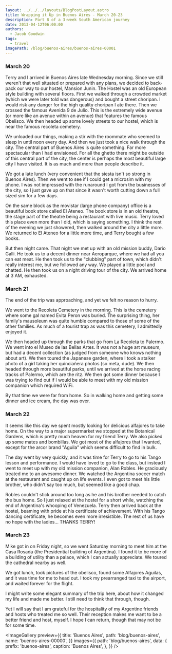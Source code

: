 ```yaml
---
layout: ../../../layouts/BlogPostLayout.astro
title: Wrapping it Up in Buenos Aires - March 20-23
description: Part 8 of a 3-week South American journey
date: 2013-04-12T06:00:00
authors:
  - Jacob Goodwin
tags:
  - travel
imagePath: /blog/buenos-aires/buenos-aires-00001
---
```



### March 20

Terry and I arrived in Buenos Aires late Wednesday morning. Since we still weren't that well situated or prepared with any plans, we decided to back-pack our way to our hostel, Mansion Junin. The Hostel was an old European style building with several floors. First we walked through a crowded market (which we were later told was dangerous) and bought a street choripan. I would risk any danger for the high quality choripan I ate there. Then we crossed the famous Avenida 9 de Julio. This is the extremely wide avenue (or more like an avenue within an avenue) that features the famous Obelisco. We then headed up some lovely streets to our hostel, which is near the famous recoleta cemetery.

We unloaded our things, making a stir with the roommate who seemed to sleep in until noon every day. And then we just took a nice walk through the city. The central part of Buenos Aires is quite something. Far more spectacular than I had envisioned. For all the ghetto there might be outside of this central part of the city, the center is perhaps the most beautiful large city I have visited. It is as much and more than people describe it.

We got a late lunch (very convenient that the siesta isn't so strong in Buenos Aires). Then we went to see if I could get a microsim with my phone. I was not impressed with the runaround I got from the businesses of the city, so I just gave up on that since it wasn't worth cutting down a full sized sim for a few days.

On the same block as the movistar (large phone company) office is a beautiful book store called El Ateneo. The book store is in an old theatre, the stage part of the theatre being a restaurant with live music. Terry loved this place even more than I did, which is saying something. I think the rest of the evening we just showered, then walked around the city a little more. We returned to El Ateneo for a little more time, and Terry bought a few books.

But then night came. That night we met up with an old mission buddy, Dario Galli. He took us to a decent dinner near Aeroparque, where we had all you can eat meat. He then took us to the "clubbing" part of town, which didn't really interest me, but we followed any way. We played a little pool and chatted. He then took us on a night driving tour of the city. We arrived home at 3 AM, exhausted.

### March 21

The end of the trip was approaching, and yet we felt no reason to hurry.

We went to the Recoleta Cemetery in the morning. This is the cemetery where some gal named Evita Peron was buried. The surprising thing, her family's mausoleum was quite humble compared to those of some of the other families. As much of a tourist trap as was this cemetery, I admittedly enjoyed it.

We then headed up through the parks that go from La Recoleta to Palermo. We went into el Museo de las Bellas Artes. It was not a huge art museum, but had a decent collection (as judged from someone who knows nothing about art). We then toured the Japanese garden, where I took a stalker photo of a girl taking her quinciañera photos (so meta, dude). We then headed through more beautiful parks, until we arrived at the horse racing tracks of Palermo, which are the ritz. We then got some dinner because I was trying to find out if I would be able to meet with my old mission companion which required WiFi.

By that time we were far from home. So in walking home and getting some dinner and ice cream, the day was over.

### March 22

It seems like this day we spent mostly looking for delicious alfajores to take home. On the way to a major supermarket we stopped at the Botanical Gardens, which is pretty much heaven for my friend Terry. We also picked up some mates and bombillas. We got most of the alfajores that I wanted, except for the arcor brand "Aguila" which seems difficult to find in bulk.

The day went by very quickly, and it was time for Terry to go to his Tango lesson and performance. I would have loved to go to the class, but instead I went to meet up with my old mission companion, Alan Robles. He graciously treated me to an awesome dinner. We watched the Argentina soccer match at the restaurant and caught up on life events. I even got to meet his little brother, who didn't say too much, but seemed like a good chap.

Robles couldn't stick around too long as he and his brother needed to catch the bus home. So I just relaxed at the hostel for a short while, watching the end of Argentina's whooping of Venezuela. Terry then arrived back at the hostel, beaming with pride at his certificate of achievement. With his Tango dancing certificate, he becomes even more irresistible. The rest of us have no hope with the ladies... THANKS TERRY!

### March 23

Mike got in on Friday night, so we went Saturday morning to meet him at the Casa Rosada (the Presidential building of Argentina). I found it to be more of a building of utility than a palace, which I can actually appreciate. We toured the cathedral nearby as well.

We got lunch, took pictures of the obelisco, found some Alfajores Aguilas, and it was time for me to head out. I took my prearranged taxi to the airport, and waited forever for the flight.

I might write some elegant summary of the trip here, about how it changed my life and made me better. I still need to think that through, though.

Yet I will say that I am grateful for the hospitality of my Argentine friends and hosts who treated me so well. Their reception makes me want to be a better friend and host, myself. I hope I can return, though that may not be for some time.

<ImageGallery
  preview={{
    title: 'Buenos Aires',
    path: 'blog/buenos-aires',
    name: 'buenos-aires-00000',
  }}
  images={{
    path: 'blog/buenos-aires',
    data: {
      prefix: 'buenos-aires',
      caption: 'Buenos Aires',
    },
  }}
/>
